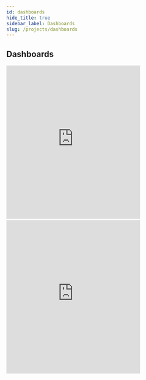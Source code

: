 ```yaml
---
id: dashboards
hide_title: true
sidebar_label: Dashboards
slug: /projects/dashboards
---
```


## Dashboards

<iframe
  frameborder="0"
  height="400"
  scrolling="no"
  src="https://www.hackster.io/mariacarlinahernandez/connect-a-rak7204-to-helium-and-forward-its-data-to-ubidots-073793/embed"
  width="350"
></iframe>
&nbsp;&nbsp;&nbsp;
<iframe
  frameborder="0"
  height="400"
  scrolling="no"
  src="https://www.hackster.io/evan-diewald/routing-sensor-data-from-helium-devices-to-google-sheets-285699/embed"
  width="350"
></iframe>
<div />
